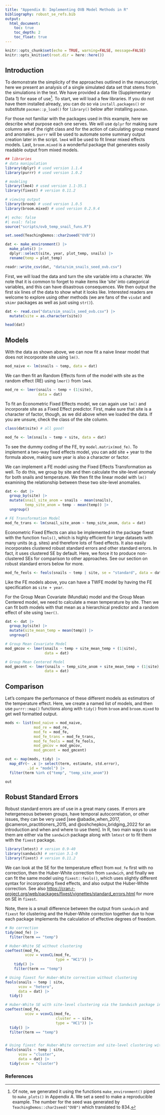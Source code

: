 ```yaml
---
title: "Appendix B: Implementing OVB Model Methods in R"
bibliography: robust_se_refs.bib
output:
  html_document:
    toc: true
    toc_depth: 2
    toc_float: true
---
```


```r
knitr::opts_chunk$set(echo = TRUE, warning=FALSE, message=FALSE)
knitr::opts_knit$set(root.dir = here::here())
```

## Introduction

To demonstrate the simplicity of the approaches outlined in the manuscript, here we present an analysis of a single simulated data set that stems from the simulations in the text. We have provided a data file (Supplementary Data 1) for ease of use[^1]. To start, we will load a few libraries. If you do not have them installed already, you can do so via `install.packages()` or substitute `pacman::p_load()` for `library()` below after installing `pacman`.

[^1]: Of note, we generated it using the functions `make_environment()` piped to `make_plots()` in Appendix A. We set a seed to make a reproducible example. The number for the seed was generated by `TeachingDemos::char2seed("OVB")` which translated to 834.

For those not familiar with the packages used in this example, here we describe what purpose each one serves. We will use `dplyr` for making sure columns are of the right class and for the action of calculating group meand and anomalies. `purrr` will be used to automate some summary output creation later in the script. `lme4` will be used to fit linear mixed effects models. Last, `broom.mixed` is a wonderful package that generates easily readable output from mixed models.

```r
## libraries
# data manipulation
library(dplyr) # used version 1.1.4
library(purrr) # used version 1.0.2

# modeling
library(lme4) # used version 1.1-35.1
library(fixest) # version 0.11.2

# viewing output
library(broom) # used version 1.0.5
library(broom.mixed) # used version 0.2.9.4
```


```r
#| echo: false
#| eval: false
source("scripts/ovb_temp_snail_funs.R")

set.seed(TeachingDemos::char2seed("OVB"))

dat <- make_environment() |>
  make_plots() |>
  dplyr::select(site, year, plot_temp, snails) |>
  rename(temp = plot_temp)

readr::write_csv(dat, "data/sim_snails_seed_ovb.csv")
```

First, we will load the data and turn the site variable into a character. We note that it is common to forget to make items like 'site' into categorical variables, and this can have disastrous consequences. We then output the first six lines of the data to show what it looks like. Interested readers are welcome to explore using other methods (we are fans of the `visdat` and `skimr` packages as well as just using `str()`).

```r
dat <- read.csv("data/sim_snails_seed_ovb.csv") |>
  mutate(site = as.character(site))

head(dat)
```


## Models

With the data as shown above, we can now fit a naive linear model that does not incorporate site using `lm()`.

```r
mod_naive <- lm(snails ~ temp, data = dat)
```

We can then fit an Random Effects form of the model with site as the random effect (RE) using `lmer()` from `lme4`.

```r
mod_re <- lmer(snails ~ temp + (1|site),
               data = dat)
```

To fit an Econometric Fixed Effects model, we can again use `lm()` and incorporate site as a Fixed Effect predictor. First, make sure that site is a character of factor, though, as we did above when we loaded the data. If you are unsure, check the class of the site column. 

```r
class(dat$site) # all good!

mod_fe <- lm(snails ~ temp + site, data = dat)
```

To see the dummy coding of the FE, try `model.matrix(mod_fe)`. To implement a two-way fixed effects model, you can add site + year to the formula above, making sure year is also a character or factor.

We can implement a FE model using the Fixed Effects Transformation as well. To do this, we group by site and then calculate the site-level anomaly for both snails and temperature. We then fit the linear model with `lm()` examining the relationship between these two site-level anomalies.

```r
dat <- dat |>
  group_by(site) |>
  mutate(snail_site_anom = snails - mean(snails),
         temp_site_anom = temp - mean(temp)) |>
  ungroup()

# FE Transformation Model
mod_fe_trans <- lm(snail_site_anom ~ temp_site_anom, data = dat)
```

Econometric Fixed Effects can also be implemented in the package fixest with the function `feols()`, which is highly efficient for large datasets with many units (e.g. sites) and therefore lots of fixed effects. It also easily incorporates clustered robust standard errors and other standard errors. In fact, it uses clustered SE by default. Here, we force it to produce non-clustered SEs for comparison to other approaches. See our section on robust standard errors below for more.

```r
mod_fe_feols <- feols(snails ~ temp | site, se = "standard", data = dat) 
```

Like the FE models above, you can have a TWFE model by having the FE specification as `site + year`.

For the Group Mean Covariate (Mundlak) model and the Group Mean Centered model, we need to calculate a mean temperature by site. Then we can fit both models with that mean as a hierarchical predictor and a random effect of site using `lmer()`.

```r

dat <- dat |>
  group_by(site) |>
  mutate(site_mean_temp = mean(temp)) |>
  ungroup()

# Group Mean Covariate Model
mod_gmcov <- lmer(snails ~ temp + site_mean_temp + (1|site),
                  data = dat)

# Group Mean Centered Model
mod_gmcent <- lmer(snails ~ temp_site_anom + site_mean_temp + (1|site),
                  data = dat)
```


## Comparison

Let's compare the performance of these different models as estimators of the temperature effect. Here, we create a named list of models, and then use `purrr::map()` functions along with `tidy()` from `broom` and `broom.mixed` to get well formatted output.

```r
mods <- list(mod_naive = mod_naive, 
             mod_re = mod_re, 
             mod_fe = mod_fe,
             mod_fe_trans = mod_fe_trans,
             mod_fe_feols = mod_fe_feols,
             mod_gmcov = mod_gmcov,
             mod_gmcent = mod_gmcent)

out <- map(mods, tidy) |>
  map_dfr(~ .x |> select(term, estimate, std.error),
          .id = "model") |>
  filter(term %in% c("temp", "temp_site_anom"))

out
```


## Robust Standard Errors

Robust standard errors are of use in a great many cases. If errors are hetergeneous between groups, have temporal autocorrelation, or other issues, they can be very used [see @abadie_when_2017, @cameron_practitioners_2015, and @oshchepkov_bridging_2022 for an introduction and when and where to use them]. In R, two main ways to use them are either via the `sandwich` package along with `lmtest` or to fit them with the `fixest` package.

```r
library(lmtest) # version 0.9-40
library(sandwich) # version 3.1-0
library(fixest) # version 0.11.2
```

We can look at the SE for the temperature effect from `mod_fe` first with no correction, then the Huber-White correction from `sandwich`, and finally we can fit the same model using `fixest::feols()`, which uses slightly different syntax for incorporating fixed effects, and also output the Huber-White correction. See also [https://cran.r-project.org/web/packages/fixest/vignettes/standard_errors.html](https://cran.r-project.org/web/packages/fixest/vignettes/standard_errors.html) for more on SE in `fixest`.

Note, there is a small difference between the output from `sandwich` and `fixest` for clustering and the Huber-White correction together due to how each package implements the calculation of effective degrees of freedom.

```r
# No correction
tidy(mod_fe) |>
  filter(term == "temp")

# Huber-White SE without clustering
coeftest(mod_fe, 
         vcov = vcovCL(mod_fe, 
                       type = "HC1")) |>
    tidy() |>
    filter(term == "temp")

# Using fixest for Huber-White correction without clustering
feols(snails ~ temp | site, 
      vcov = "hetero",
      data = dat) |>
  tidy()

# Huber-White SE with site-level clustering via the Sandwich package in R 
coeftest(mod_fe, 
         vcov = vcovCL(mod_fe, 
                       cluster = ~ site,
                       type = "HC1")) |>
  tidy() |>
  filter(term == "temp")


# Using fixest for Huber-White correction and site-level clustering with feols
feols(snails ~ temp | site, 
      vcov = "cluster",
      data = dat) |>
  tidy(vcov = "cluster")


```

### References

::: {#refs}
:::
